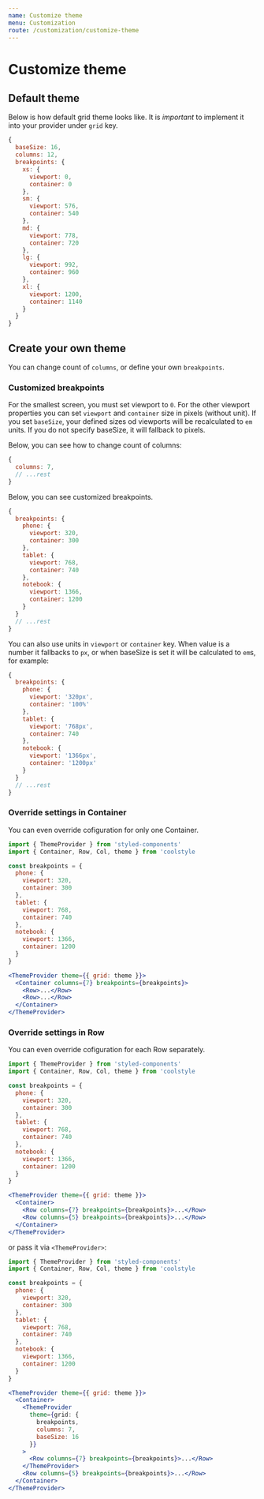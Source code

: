 ```yaml
---
name: Customize theme
menu: Customization
route: /customization/customize-theme
---
```


# Customize theme

## Default theme

Below is how default grid theme looks like. It is _important_
to implement it into your provider under `grid` key.

```jsx
{
  baseSize: 16,
  columns: 12,
  breakpoints: {
    xs: {
      viewport: 0,
      container: 0
    },
    sm: {
      viewport: 576,
      container: 540
    },
    md: {
      viewport: 778,
      container: 720
    },
    lg: {
      viewport: 992,
      container: 960
    },
    xl: {
      viewport: 1200,
      container: 1140
    }
  }
}
```

## Create your own theme

You can change count of `columns`, or define your own `breakpoints`.

### Customized breakpoints

For the smallest screen, you must set viewport to `0`. For the other viewport
properties you can set `viewport` and `container` size in pixels (without unit).
If you set `baseSize`, your defined sizes od viewports will be recalculated
to `em` units. If you do not specify baseSize, it will fallback to pixels.

Below, you can see how to change count of columns:

```jsx
{
  columns: 7,
  // ...rest
}
```

Below, you can see customized breakpoints.

```jsx
{
  breakpoints: {
    phone: {
      viewport: 320,
      container: 300
    },
    tablet: {
      viewport: 768,
      container: 740
    },
    notebook: {
      viewport: 1366,
      container: 1200
    }
  }
  // ...rest
}

```

You can also use units in `viewport` or `container` key. When value
is a number it fallbacks to `px`, or when baseSize is set it will
be calculated to `em`s, for example:

```jsx
{
  breakpoints: {
    phone: {
      viewport: '320px',
      container: '100%'
    },
    tablet: {
      viewport: '768px',
      container: 740
    },
    notebook: {
      viewport: '1366px',
      container: '1200px'
    }
  }
  // ...rest
}

```

### Override settings in Container

You can even override cofiguration for only one Container.

```jsx
import { ThemeProvider } from 'styled-components'
import { Container, Row, Col, theme } from 'coolstyle

const breakpoints = {
  phone: {
    viewport: 320,
    container: 300
  },
  tablet: {
    viewport: 768,
    container: 740
  },
  notebook: {
    viewport: 1366,
    container: 1200
  }
}

<ThemeProvider theme={{ grid: theme }}>
  <Container columns={7} breakpoints={breakpoints}>
    <Row>...</Row>
    <Row>...</Row>
  </Container>
</ThemeProvider>
```

### Override settings in Row

You can even override cofiguration for each Row separately.

```jsx
import { ThemeProvider } from 'styled-components'
import { Container, Row, Col, theme } from 'coolstyle

const breakpoints = {
  phone: {
    viewport: 320,
    container: 300
  },
  tablet: {
    viewport: 768,
    container: 740
  },
  notebook: {
    viewport: 1366,
    container: 1200
  }
}

<ThemeProvider theme={{ grid: theme }}>
  <Container>
    <Row columns={7} breakpoints={breakpoints}>...</Row>
    <Row columns={5} breakpoints={breakpoints}>...</Row>
  </Container>
</ThemeProvider>
```

or pass it via `<ThemeProvider>`:

```jsx
import { ThemeProvider } from 'styled-components'
import { Container, Row, Col, theme } from 'coolstyle

const breakpoints = {
  phone: {
    viewport: 320,
    container: 300
  },
  tablet: {
    viewport: 768,
    container: 740
  },
  notebook: {
    viewport: 1366,
    container: 1200
  }
}

<ThemeProvider theme={{ grid: theme }}>
  <Container>
    <ThemeProvider
      theme={grid: {
        breakpoints,
        columns: 7,
        baseSize: 16
      }}
    >
      <Row columns={7} breakpoints={breakpoints}>...</Row>
    </ThemeProvider>
    <Row columns={5} breakpoints={breakpoints}>...</Row>
  </Container>
</ThemeProvider>
```
